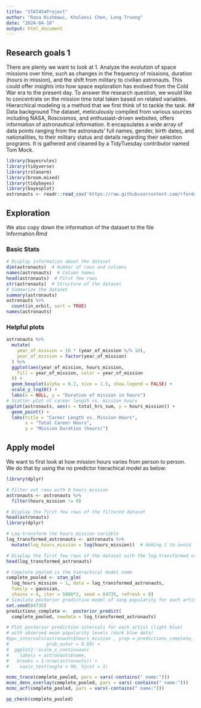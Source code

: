 ```yaml
---
title: "STAT454Project"
author: "Rana Rishmawi, Khaleesi Chen, Long Truong"
date: "2024-04-10"
output: html_document
---
```


## Research goals 1

There are plenty we want to look at 1. Analyze the evolution of space missions over time, such as changes in the frequency of missions, duration (hours in mission), and the shift from military to civilian astronauts. This could offer insights into how space exploration has evolved from the Cold War era to the present day. To answer the research question, we would like to concentrate on the mission time total taken based on related variables. Hierarchical modeling is a method that we first think of to tackle the task. \## Data background The dataset, meticulously compiled from various sources including NASA, Roscosmos, and enthusiast-driven websites, offers information of astronautical information. It encapsulates a wide array of data points ranging from the astronauts' full names, gender, birth dates, and nationalities, to their military status and details regarding their selection programs. It is gathered and cleaned by a TidyTuesday contributor named Tom Mock.

```r
library(bayesrules)
library(tidyverse)
library(rstanarm)
library(broom.mixed)
library(tidybayes)
library(bayesplot)
astronauts <- readr::read_csv('https://raw.githubusercontent.com/rfordatascience/tidytuesday/master/data/2020/2020-07-14/astronauts.csv')
```

## Exploration

We also copy down the information of the dataset to the file Information.Rmd

### Basic Stats

```r
# Display information about the dataset
dim(astronauts)  # Number of rows and columns
names(astronauts)  # Column names
head(astronauts)  # First few rows
str(astronauts)  # Structure of the dataset
# Summarize the dataset
summary(astronauts)
astronauts %>%
  count(in_orbit, sort = TRUE)
names(astronauts)
```

### Helpful plots

```r
astronauts %>%
  mutate(
    year_of_mission = 10 * (year_of_mission %/% 10),
    year_of_mission = factor(year_of_mission)
  ) %>%
  ggplot(aes(year_of_mission, hours_mission,
    fill = year_of_mission, color = year_of_mission
  )) +
  geom_boxplot(alpha = 0.2, size = 1.5, show.legend = FALSE) +
  scale_y_log10() +
  labs(x = NULL, y = "Duration of mission in hours")
# Scatter plot of career length vs. mission hours
ggplot(astronauts, aes(x = total_hrs_sum, y = hours_mission)) +
  geom_point() +
  labs(title = "Career Length vs. Mission Hours",
       x = "Total Career Hours",
       y = "Mission Duration (hours)")
```

## Apply model

We want to first look at how mission hours varies from person to person. We do that by using the no predictor hierachical model as below:

```r
library(dplyr)

# Filter out rows with 0 hours_mission
astronauts <- astronauts %>%
  filter(hours_mission != 0)

# Display the first few rows of the filtered dataset
head(astronauts)
library(dplyr)

# Log-transform the hours_mission variable
log_transformed_astronauts <- astronauts %>%
  mutate(log_hours_mission = log(hours_mission))  # Adding 1 to avoid log(0)

# Display the first few rows of the dataset with the log-transformed variable
head(log_transformed_astronauts)
```

```r
# Complete pooled is the hierachical model name
complete_pooled <- stan_glm(
  log_hours_mission ~ 1, data = log_transformed_astronauts,
  family = gaussian,
  chains = 4, iter = 5000*2, seed = 84735, refresh = 0)
# Simulate posterior predictive model of song popularity for each artist
set.seed(84735)
predictions_complete <-  posterior_predict(
  complete_pooled, newdata = log_transformed_astronauts)

# Plot posterior prediction intervals for each artist (light blue)
# with observed mean popularity levels (dark blue dots)
#ppc_intervals(astronauts$hours_mission , yrep = predictions_complete,
#              prob_outer = 0.80) +
#  ggplot2::scale_x_continuous(
#    labels = astronauts$name,
#   breaks = 1:nrow(astronauts)) +
#    xaxis_text(angle = 90, hjust = 1)
```

```r
mcmc_trace(complete_pooled, pars = vars(-contains(" name:")))
mcmc_dens_overlay(complete_pooled, pars = vars(-contains(" name:")))
mcmc_acf(complete_pooled, pars = vars(-contains(" name:")))
```

```r
pp_check(complete_pooled)
```
